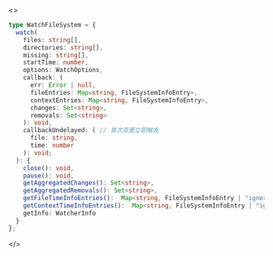 <>

```ts
type WatchFileSystem = {
  watch(
    files: string[],
    directories: string[],
    missing: string[],
    startTime: number,
    options: WatchOptions,
    callback: (
      err: Error | null,
      fileEntries: Map<string, FileSystemInfoEntry>,
      contextEntries: Map<string, FileSystemInfoEntry>,
      changes: Set<string>,
      removals: Set<string>
    ): void,
    callbackUndelayed: ( // 首次变更立即触发
      file: string,
      time: number
    ): void;
  ): {
    close(): void,
    pause(): void,
    getAggregatedChanges(): Set<string>,
    getAggregatedRemovals(): Set<string>,
    getFileTimeInfoEntries():  Map<string, FileSystemInfoEntry | "ignore">,
    getContextTimeInfoEntries():  Map<string, FileSystemInfoEntry | "ignore">,
    getInfo: WatcherInfo
  }
};
```

</>
